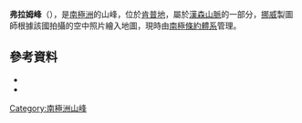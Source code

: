 {{Coord|68|4|S|58|27|E|source:GNIS|display=title}}

'''弗拉姆峰'''（{{lang-nn|Framfjellet}}），是[[南極洲|南極洲]]的山峰，位於[[肯普地|肯普地]]，屬於[[漢森山脈|漢森山脈]]的一部分，[[挪威|挪威]]製圖師根據該國拍攝的空中照片繪入地圖，現時由[[南極條約體系|南極條約體系]]管理。

==參考資料==
*{{cite gnis | type = antarid | id = 5228| name = Fram Peak | accessdate = 2012-04-05}}
*{{usgs-gazetteer|id=5228}}

{{Antarctica-geo-stub}}
[[Category:南極洲山峰|Category:南極洲山峰]]